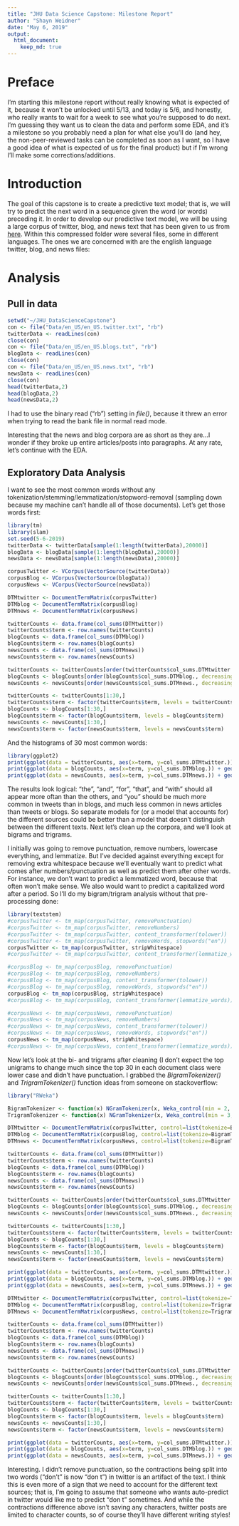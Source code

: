 ```yaml
---
title: "JHU Data Science Capstone: Milestone Report"
author: "Shayn Weidner"
date: "May 6, 2019"
output:
  html_document:
    keep_md: true
---
```


# Preface

I'm starting this milestone report without really knowing what is expected of it, because it won't be unlocked until 5/13, and today is 5/6, and honestly, who really wants to wait for a week to see what you're supposed to do next.  I'm guessing they want us to clean the data and perform some EDA, and it's a milestone so you probably need a plan for what else you'll do (and hey, the non-peer-reviewed tasks can be completed as soon as I want, so I have a good idea of what is expected of us for the final product) but if I'm wrong I'll make some corrections/additions.

# Introduction
The goal of this capstone is to create a predictive text model; that is, we will try to predict the next word in a sequence given the word (or words) preceding it.  In order to develop our predictive text model, we will be using a large corpus of twitter, blog, and news text that has been given to us from [here](https://d396qusza40orc.cloudfront.net/dsscapstone/dataset/Coursera-SwiftKey.zip).  Within this compressed folder were several files, some in different languages.  The ones we are concerned with are the english language twitter, blog, and news files:

# Analysis
## Pull in data
```r
setwd("~/JHU_DataScienceCapstone")
con <- file("Data/en_US/en_US.twitter.txt", "rb")
twitterData <- readLines(con)
close(con)
con <- file("Data/en_US/en_US.blogs.txt", "rb")
blogData <- readLines(con)
close(con)
con <- file("Data/en_US/en_US.news.txt", "rb")
newsData <- readLines(con)
close(con)
head(twitterData,2)
head(blogData,2)
head(newsData,2)
```


I had to use the binary read ("rb") setting in *file()*, because it threw an error when trying to read the bank file in normal read mode.

Interesting that the news and blog corpora are as short as they are...I wonder if they broke up entire articles/posts into paragraphs.  At any rate, let's continue with the EDA.

## Exploratory Data Analysis

I want to see the most common words without any tokenization/stemming/lemmatization/stopword-removal (sampling down because my machine can't handle all of those documents).  Let's get those words first:

```r
library(tm)
library(slam)
set.seed(5-6-2019)
twitterData <- twitterData[sample(1:length(twitterData),20000)]
blogData <- blogData[sample(1:length(blogData),20000)]
newsData <- newsData[sample(1:length(newsData),20000)]

corpusTwitter <- VCorpus(VectorSource(twitterData))
corpusBlog <- VCorpus(VectorSource(blogData))
corpusNews <- VCorpus(VectorSource(newsData))

DTMtwitter <- DocumentTermMatrix(corpusTwitter)
DTMblog <- DocumentTermMatrix(corpusBlog)
DTMnews <- DocumentTermMatrix(corpusNews)

twitterCounts <- data.frame(col_sums(DTMtwitter))
twitterCounts$term <- row.names(twitterCounts)
blogCounts <- data.frame(col_sums(DTMblog))
blogCounts$term <- row.names(blogCounts)
newsCounts <- data.frame(col_sums(DTMnews))
newsCounts$term <- row.names(newsCounts)

twitterCounts <- twitterCounts[order(twitterCounts$col_sums.DTMtwitter., decreasing = TRUE),]
blogCounts <- blogCounts[order(blogCounts$col_sums.DTMblog., decreasing = TRUE),]
newsCounts <- newsCounts[order(newsCounts$col_sums.DTMnews., decreasing = TRUE),]

twitterCounts <- twitterCounts[1:30,]
twitterCounts$term <- factor(twitterCounts$term, levels = twitterCounts$term)
blogCounts <- blogCounts[1:30,]
blogCounts$term <- factor(blogCounts$term, levels = blogCounts$term)
newsCounts <- newsCounts[1:30,]
newsCounts$term <- factor(newsCounts$term, levels = newsCounts$term)
```

And the histograms of 30 most common words:

```r
library(ggplot2)
print(ggplot(data = twitterCounts, aes(x=term, y=col_sums.DTMtwitter.)) + geom_bar(stat="identity") + theme(axis.text.x = element_text(angle = 90, hjust = 1)))
print(ggplot(data = blogCounts, aes(x=term, y=col_sums.DTMblog.)) + geom_bar(stat="identity") + theme(axis.text.x = element_text(angle = 90, hjust = 1)))
print(ggplot(data = newsCounts, aes(x=term, y=col_sums.DTMnews.)) + geom_bar(stat="identity") + theme(axis.text.x = element_text(angle = 90, hjust = 1)))
```


The results look logical: "the", "and", "for", "that", and "with" should all appear more oftan than the others, and "you" should be much more common in tweets than in blogs, and much less common in news articles than tweets or blogs.  So separate models for (or a model that accounts for) the different sources could be better than a model that doesn't distinguish between the different texts.  Next let's clean up the corpora, and we'll look at bigrams and trigrams.

I initially was going to remove punctuation, remove numbers, lowercase everything, and lemmatize.  But I've decided against everything except for removing extra whitespace because we'll eventually want to predict what comes after numbers/punctuation as well as predict them after other words.  For instance, we don't want to predict a lemmatized word, because that often won't make sense.  We also would want to predict a capitalized word after a period.  So I'll do my bigram/trigram analysis without that pre-processing done:

```r
library(textstem)
#corpusTwitter <- tm_map(corpusTwitter, removePunctuation)
#corpusTwitter <- tm_map(corpusTwitter, removeNumbers)
#corpusTwitter <- tm_map(corpusTwitter, content_transformer(tolower))
#corpusTwitter <- tm_map(corpusTwitter, removeWords, stopwords("en"))
corpusTwitter <- tm_map(corpusTwitter, stripWhitespace)
#corpusTwitter <- tm_map(corpusTwitter, content_transformer(lemmatize_words))

#corpusBlog <- tm_map(corpusBlog, removePunctuation)
#corpusBlog <- tm_map(corpusBlog, removeNumbers)
#corpusBlog <- tm_map(corpusBlog, content_transformer(tolower))
#corpusBlog <- tm_map(corpusBlog, removeWords, stopwords("en"))
corpusBlog <- tm_map(corpusBlog, stripWhitespace)
#corpusBlog <- tm_map(corpusBlog, content_transformer(lemmatize_words))

#corpusNews <- tm_map(corpusNews, removePunctuation)
#corpusNews <- tm_map(corpusNews, removeNumbers)
#corpusNews <- tm_map(corpusNews, content_transformer(tolower))
#corpusNews <- tm_map(corpusNews, removeWords, stopwords("en"))
corpusNews <- tm_map(corpusNews, stripWhitespace)
#corpusNews <- tm_map(corpusNews, content_transformer(lemmatize_words))
```

Now let's look at the bi- and trigrams after cleaning (I don't expect the top unigrams to change much since the top 30 in each document class were lower case and didn't have punctuation.  I grabbed the *BigramTokenizer()* and *TrigramTokenizer()* function ideas from someone on stackoverflow:

```r
library("RWeka")

BigramTokenizer <- function(x) NGramTokenizer(x, Weka_control(min = 2, max = 2))
TrigramTokenizer <- function(x) NGramTokenizer(x, Weka_control(min = 3, max = 3))

DTMtwitter <- DocumentTermMatrix(corpusTwitter, control=list(tokenize=BigramTokenizer))
DTMblog <- DocumentTermMatrix(corpusBlog, control=list(tokenize=BigramTokenizer))
DTMnews <- DocumentTermMatrix(corpusNews, control=list(tokenize=BigramTokenizer))

twitterCounts <- data.frame(col_sums(DTMtwitter))
twitterCounts$term <- row.names(twitterCounts)
blogCounts <- data.frame(col_sums(DTMblog))
blogCounts$term <- row.names(blogCounts)
newsCounts <- data.frame(col_sums(DTMnews))
newsCounts$term <- row.names(newsCounts)

twitterCounts <- twitterCounts[order(twitterCounts$col_sums.DTMtwitter., decreasing = TRUE),]
blogCounts <- blogCounts[order(blogCounts$col_sums.DTMblog., decreasing = TRUE),]
newsCounts <- newsCounts[order(newsCounts$col_sums.DTMnews., decreasing = TRUE),]

twitterCounts <- twitterCounts[1:30,]
twitterCounts$term <- factor(twitterCounts$term, levels = twitterCounts$term)
blogCounts <- blogCounts[1:30,]
blogCounts$term <- factor(blogCounts$term, levels = blogCounts$term)
newsCounts <- newsCounts[1:30,]
newsCounts$term <- factor(newsCounts$term, levels = newsCounts$term)

print(ggplot(data = twitterCounts, aes(x=term, y=col_sums.DTMtwitter.)) + geom_bar(stat="identity") + theme(axis.text.x = element_text(angle = 90, hjust = 1)))
print(ggplot(data = blogCounts, aes(x=term, y=col_sums.DTMblog.)) + geom_bar(stat="identity") + theme(axis.text.x = element_text(angle = 90, hjust = 1)))
print(ggplot(data = newsCounts, aes(x=term, y=col_sums.DTMnews.)) + geom_bar(stat="identity") + theme(axis.text.x = element_text(angle = 90, hjust = 1)))

DTMtwitter <- DocumentTermMatrix(corpusTwitter, control=list(tokenize=TrigramTokenizer))
DTMblog <- DocumentTermMatrix(corpusBlog, control=list(tokenize=TrigramTokenizer))
DTMnews <- DocumentTermMatrix(corpusNews, control=list(tokenize=TrigramTokenizer))

twitterCounts <- data.frame(col_sums(DTMtwitter))
twitterCounts$term <- row.names(twitterCounts)
blogCounts <- data.frame(col_sums(DTMblog))
blogCounts$term <- row.names(blogCounts)
newsCounts <- data.frame(col_sums(DTMnews))
newsCounts$term <- row.names(newsCounts)

twitterCounts <- twitterCounts[order(twitterCounts$col_sums.DTMtwitter., decreasing = TRUE),]
blogCounts <- blogCounts[order(blogCounts$col_sums.DTMblog., decreasing = TRUE),]
newsCounts <- newsCounts[order(newsCounts$col_sums.DTMnews., decreasing = TRUE),]

twitterCounts <- twitterCounts[1:30,]
twitterCounts$term <- factor(twitterCounts$term, levels = twitterCounts$term)
blogCounts <- blogCounts[1:30,]
blogCounts$term <- factor(blogCounts$term, levels = blogCounts$term)
newsCounts <- newsCounts[1:30,]
newsCounts$term <- factor(newsCounts$term, levels = newsCounts$term)

print(ggplot(data = twitterCounts, aes(x=term, y=col_sums.DTMtwitter.)) + geom_bar(stat="identity") + theme(axis.text.x = element_text(angle = 90, hjust = 1)))
print(ggplot(data = blogCounts, aes(x=term, y=col_sums.DTMblog.)) + geom_bar(stat="identity") + theme(axis.text.x = element_text(angle = 90, hjust = 1)))
print(ggplot(data = newsCounts, aes(x=term, y=col_sums.DTMnews.)) + geom_bar(stat="identity") + theme(axis.text.x = element_text(angle = 90, hjust = 1)))
```

Interesting.  I didn't remove punctuation, so the contractions being split into two words ("don't" is now "don t") in twitter is an artifact of the text.  I think this is even more of a sign that we need to account for the different text sources; that is, I'm going to assume that someone who wants auto-predict in twitter would like me to predict "don t" sometimes.  And while the contractions difference above isn't saving any characters, twitter posts are limited to character counts, so of course they'll have different writing styles!
